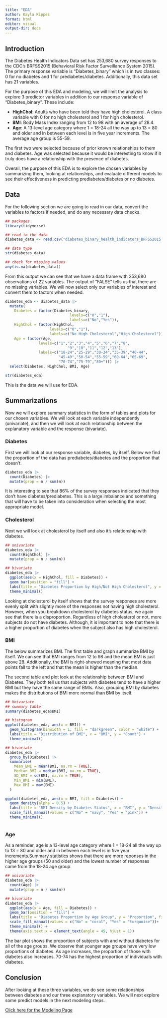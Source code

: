 ```yaml
---
title: "EDA"
author: Kayla Kippes
format: html
editor: visual
output-dir: docs
---
```


## Introduction

The Diabetes Health Indicators Data set has 253,680 survey responses to the CDC's BRFSS2015 (Behavioral Risk Factor Surveillance System 2015). The primary response variable is "Diabetes_binary" which is in two classes: 0 for no diabetes and 1 for prediabetes/diabetes. Additionally, this data set has 21 variables.

For the purpose of this EDA and modeling, we will limit the analysis to explore 3 predictor variables in addition to our response variable of "Diabetes_binary". These include:

- **HighChol**: Adults who have been told they have high cholesterol. A class variable with 0 for no high cholesterol and 1 for high cholesterol.
- **BMI**: Body Mass Index ranging from 12 to 98 with an average of 28.4.
- **Age**: A 13-level age category where 1 = 18-24 all the way up to 13 = 80 and older and in between each level is in five year increments. The average age group is 55-59.

The first two were selected because of prior known relationships to them and diabetes. Age was selected because it would be interesting to know if it truly does have a relationship with the presence of diabetes.

Overall, the purpose of this EDA is to explore the chosen variables by summarizing them, looking at relationships, and evaluate different models to see their effectiveness in predicting prediabetes/diabetes or no diabetes. 

## Data

For the following section we are going to read in our data, convert the variables to factors if needed, and do any necessary data checks.

```r
## packages
library(tidyverse)

## read in the data
diabetes_data <- read.csv("diabetes_binary_health_indicators_BRFSS2015.csv")

## data type
str(diabetes_data)

## check for missing values
any(is.na(diabetes_data))
```

From this output we can see that we have a data frame with 253,680 observations of 22 variables. The output of "FALSE" tells us that there are no missing variables. We will now select only our variables of interest and convert them to factors when needed.

```r
diabetes_eda <- diabetes_data |>
  mutate(
    Diabetes = factor(Diabetes_binary, 
                             levels=c("0","1"),
                             labels=c("No","Yes")),
    HighChol = factor(HighChol,
                    levels=c("0","1"),
                    labels=c("No High Cholesterol","High Cholesterol")),
    Age = factor(Age,
               levels=c("1","2","3","4","5","6","7","8",
                            "9","10","11","12","13"),
               labels=c("18-24","25-29","30-34","35-39","40-44",
                        "45-49","50-54","55-59","60-64","65-69",
                        "70-74","75-79","80+"))) |>
  select(Diabetes, HighChol, BMI, Age)

str(diabetes_eda)
```

This is the data we will use for EDA.

## Summarizations

Now we will explore summary statistics in the form of tables and plots for our chosen variables. We will look at each variable independently (univariate), and then we will look at each relationship between the explanatory variable and the response (bivariate).

### Diabetes

First we will look at our response variable, diabetes, by itself. Below we find the proportion of the data has prediabetes/diabetes and the proportion that doesn't.

```r
diabetes_eda |>
  count(Diabetes) |>
  mutate(prop = n / sum(n))
```

It is interesting to see that 86% of the survey responses indicated that they don't have diabetes/prediabetes. This is a large imbalance and something that will have to be taken into consideration when selecting the most appropriate model.

### Cholesterol

Next we will look at cholesterol by itself and also it's relationship with diabetes.

```r
## univariate
diabetes_eda |>
  count(HighChol) |>
  mutate(prop = n / sum(n))

## bivariate
diabetes_eda |> 
  ggplot(aes(x = HighChol, fill = Diabetes)) +
  geom_bar(position = "fill") +
  labs(title = "Diabetes Proportion by High/Not High Cholesterol", y = "Proportion", fill = "Diabetes") +
  theme_minimal()
```

Looking at cholesterol by itself shows that the survey responses are more evenly split with slightly more of the responses not having high cholesterol. However, when you breakdown cholesterol by diabetes status, we again see that there is a disproportion. Regardless of high cholesterol or not, more subjects do not have diabetes. Although, it is important to note that there is a higher proportion of diabetes when the subject also has high cholesterol.

### BMI

The below summarizes BMI. The first table and graph summarize BMI by itself. We can see that BMI ranges from 12 to 98 and the mean BMI is just above 28. Additionally, the BMI is right-shewed meaning that most data points fall to the left and that the mean is higher than the median.

The second table and plot look at the relationship between BMI and Diabetes. They both tell us that subjects with diabetes tend to have a higher BMI but they have the same range of BMIs. Also, grouping BMI by diabetes makes the distributions of BMI more normal than BMI by itself. 

```r
## Univariate
## summary table
summary(diabetes_eda$BMI)

## histogram
ggplot(diabetes_eda, aes(x = BMI)) +
  geom_histogram(binwidth = 1, fill = "darkgreen", color = "white") +
  labs(title = "Distribution of BMI", x = "BMI", y = "Count") +
  theme_minimal()

## bivariate
diabetes_eda |>
  group_by(Diabetes) |>
  summarise(
    Mean_BMI = mean(BMI, na.rm = TRUE),
    Median_BMI = median(BMI, na.rm = TRUE),
    SD_BMI = sd(BMI, na.rm = TRUE),
    Min_BMI = min(BMI),
    Max_BMI = max(BMI)
  )

ggplot(diabetes_eda, aes(x = BMI, fill = Diabetes)) +
  geom_density(alpha = 0.5) +
  labs(title = "BMI Density by Diabetes Status", x = "BMI", y = "Density") +
  scale_fill_manual(values = c("No" = "navy", "Yes" = "pink")) +
  theme_minimal()



```

### Age

As a reminder, age is a 13-level age category where 1 = 18-24 all the way up to 13 = 80 and older and in between each level is in five year increments.Summary statistics shows that there are more reponses in the higher age groups (50 and older) and the lowest number of responses came from the 18-24 age group.

```r
## univariate
diabetes_eda |>
  count(Age) |>
  mutate(prop = n / sum(n))

## bivariate
diabetes_eda |> 
  ggplot(aes(x = Age, fill = Diabetes)) +
  geom_bar(position = "fill") +
  labs(title = "Diabetes Proportion by Age Group", y = "Proportion", fill = "Diabetes") +
  scale_fill_manual(values = c("No" = "coral", "Yes" = "turquoise"))+
  theme_minimal() +
  theme(axis.text.x = element_text(angle = 45, hjust = 1))
```
The bar plot shows the proportion of subjects with and without diabetes for all of the age groups. We observe that younger age groups have very low proportions of diabetes. As age increases, the proportion of those with diabetes also increases. 70-74 has the highest proportion of individuals with diabetes. 

## Conclusion

After looking at these three variables, we do see some relationships between diabetes and our three explanatory variables. We will next explore some predict models in the next modeling steps.

[Click here for the Modeling Page](Modeling.html)